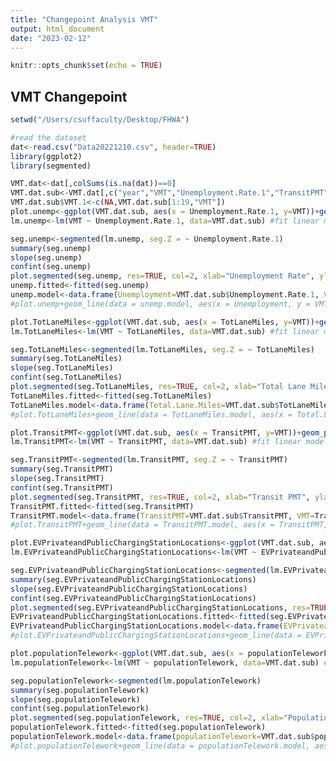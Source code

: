 ```yaml
---
title: "Changepoint Analysis VMT"
output: html_document
date: "2023-02-12"
---
```


```r
knitr::opts_chunk$set(echo = TRUE)
```

## VMT Changepoint 
```r
setwd("/Users/csuffaculty/Desktop/FHWA")

#read the dataset
dat<-read.csv("Data20221210.csv", header=TRUE)
library(ggplot2)
library(segmented)

VMT.dat<-dat[,colSums(is.na(dat))==0]
VMT.dat.sub<-VMT.dat[,c("year","VMT","Unemployment.Rate.1","TransitPMT","TotLaneMiles","EVPrivateandPublicChargingStationLocations","populationTelework")]
VMT.dat.sub$VMT.1<-c(NA,VMT.dat.sub[1:19,"VMT"])
plot.unemp<-ggplot(VMT.dat.sub, aes(x = Unemployment.Rate.1, y=VMT))+geom_point() #plot raw data
lm.unemp<-lm(VMT ~ Unemployment.Rate.1, data=VMT.dat.sub) #fit linear model
```

```r
seg.unemp<-segmented(lm.unemp, seg.Z = ~ Unemployment.Rate.1)
summary(seg.unemp)
slope(seg.unemp)
confint(seg.unemp)
plot.segmented(seg.unemp, res=TRUE, col=2, xlab="Unemployment Rate", ylab="VMT", pch=16)
unemp.fitted<-fitted(seg.unemp)
unemp.model<-data.frame(Unemployment=VMT.dat.sub$Unemployment.Rate.1, VMT=unemp.fitted)
#plot.unemp+geom_line(data = unemp.model, aes(x = Unemployment, y = VMT), colour="red")
```


```r
plot.TotLaneMiles<-ggplot(VMT.dat.sub, aes(x = TotLaneMiles, y=VMT))+geom_point() #plot raw data
lm.TotLaneMiles<-lm(VMT ~ TotLaneMiles, data=VMT.dat.sub) #fit linear model
```

```r
seg.TotLaneMiles<-segmented(lm.TotLaneMiles, seg.Z = ~ TotLaneMiles)
summary(seg.TotLaneMiles)
slope(seg.TotLaneMiles)
confint(seg.TotLaneMiles)
plot.segmented(seg.TotLaneMiles, res=TRUE, col=2, xlab="Total Lane Miles", ylab="VMT", pch=16)
TotLaneMiles.fitted<-fitted(seg.TotLaneMiles)
TotLaneMiles.model<-data.frame(Total.Lane.Miles=VMT.dat.sub$TotLaneMiles, VMT=TotLaneMiles.fitted)
#plot.TotLaneMiles+geom_line(data = TotLaneMiles.model, aes(x = Total.Lane.Miles, y = VMT), colour="red")
```


```r
plot.TransitPMT<-ggplot(VMT.dat.sub, aes(x = TransitPMT, y=VMT))+geom_point() #plot raw data
lm.TransitPMT<-lm(VMT ~ TransitPMT, data=VMT.dat.sub) #fit linear model
```

```r
seg.TransitPMT<-segmented(lm.TransitPMT, seg.Z = ~ TransitPMT)
summary(seg.TransitPMT)
slope(seg.TransitPMT)
confint(seg.TransitPMT)
plot.segmented(seg.TransitPMT, res=TRUE, col=2, xlab="Transit PMT", ylab="VMT", pch=16)
TransitPMT.fitted<-fitted(seg.TransitPMT)
TransitPMT.model<-data.frame(TransitPMT=VMT.dat.sub$TransitPMT, VMT=TransitPMT.fitted)
#plot.TransitPMT+geom_line(data = TransitPMT.model, aes(x = TransitPMT, y = VMT), colour="red")
```



```r
plot.EVPrivateandPublicChargingStationLocations<-ggplot(VMT.dat.sub, aes(x = EVPrivateandPublicChargingStationLocations, y=VMT))+geom_point() #plot raw data
lm.EVPrivateandPublicChargingStationLocations<-lm(VMT ~ EVPrivateandPublicChargingStationLocations, data=VMT.dat.sub) #fit linear model
```

```r
seg.EVPrivateandPublicChargingStationLocations<-segmented(lm.EVPrivateandPublicChargingStationLocations, seg.Z = ~ EVPrivateandPublicChargingStationLocations)
summary(seg.EVPrivateandPublicChargingStationLocations)
slope(seg.EVPrivateandPublicChargingStationLocations)
confint(seg.EVPrivateandPublicChargingStationLocations)
plot.segmented(seg.EVPrivateandPublicChargingStationLocations, res=TRUE, col=2, xlab="EVPrivate & Public Charging Station Locations", ylab="VMT", pch=16)
EVPrivateandPublicChargingStationLocations.fitted<-fitted(seg.EVPrivateandPublicChargingStationLocations)
EVPrivateandPublicChargingStationLocations.model<-data.frame(EVPrivateandPublicChargingStationLocations=VMT.dat.sub$EVPrivateandPublicChargingStationLocations, VMT=EVPrivateandPublicChargingStationLocations.fitted)
#plot.EVPrivateandPublicChargingStationLocations+geom_line(data = EVPrivateandPublicChargingStationLocations.model, aes(x = EVPrivateandPublicChargingStationLocations, y = VMT), colour="red")
```



```r
plot.populationTelework<-ggplot(VMT.dat.sub, aes(x = populationTelework, y=VMT))+geom_point() #plot raw data
lm.populationTelework<-lm(VMT ~ populationTelework, data=VMT.dat.sub) #fit linear model
```

```r
seg.populationTelework<-segmented(lm.populationTelework)
summary(seg.populationTelework)
slope(seg.populationTelework)
confint(seg.populationTelework)
plot.segmented(seg.populationTelework, res=TRUE, col=2, xlab="Population Telework", ylab="VMT", pch=16)
populationTelework.fitted<-fitted(seg.populationTelework)
populationTelework.model<-data.frame(populationTelework=VMT.dat.sub$populationTelework, VMT=populationTelework.fitted)
#plot.populationTelework+geom_line(data = populationTelework.model, aes(x = populationTelework, y = VMT), colour="red")
```

